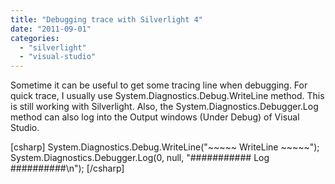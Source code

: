 ```yaml
---
title: "Debugging trace with Silverlight 4"
date: "2011-09-01"
categories: 
  - "silverlight"
  - "visual-studio"
---
```


Sometime it can be useful to get some tracing line when debugging. For quick trace, I usually use System.Diagnostics.Debug.WriteLine method. This is still working with Silverlight. Also, the System.Diagnostics.Debugger.Log method can also log into the Output windows (Under Debug) of Visual Studio.

\[csharp\] System.Diagnostics.Debug.WriteLine("~~~~~ WriteLine ~~~~~"); System.Diagnostics.Debugger.Log(0, null, "########### Log ##########\\n"); \[/csharp\]
